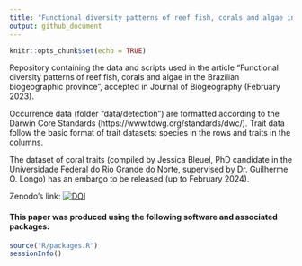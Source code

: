 ```yaml
---
title: "Functional diversity patterns of reef fish, corals and algae in the Brazilian biogeographic province"
output: github_document
---
```




<!-- README.md is generated from README.Rmd. Please edit that file -->

<!-- badges: start -->
<!-- badges: end -->



```r
knitr::opts_chunk$set(echo = TRUE)
```


Repository containing the data and scripts used in the article "Functional diversity patterns of reef fish, corals and algae in the Brazilian biogeographic province", accepted in Journal of Biogeography (February 2023).

Occurrence data (folder "data/detection") are formatted according to the Darwin Core Standards (https://www.tdwg.org/standards/dwc/). Trait data follow the basic format of trait datasets: species in the rows and traits in the columns.

The dataset of coral traits (compiled by Jessica Bleuel, PhD candidate in the Universidade Federal do Rio Grande do Norte, supervised by Dr. Guilherme O. Longo) has an embargo to be released (up to February 2024).

Zenodo's link: [![DOI](https://zenodo.org/badge/289125423.svg)](https://zenodo.org/badge/latestdoi/289125423)


<!-- badges: start -->
<!-- badges: end -->


#### This paper was produced using the following software and associated packages:

```r

source("R/packages.R")
sessionInfo()


```

